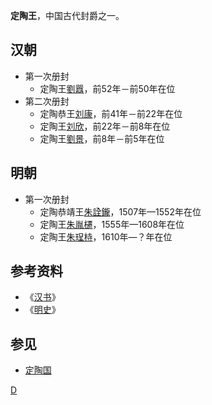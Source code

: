 '''定陶王'''，中国古代封爵之一。

==汉朝==
*第一次册封
**定陶王[[劉囂|劉囂]]，前52年－前50年在位
*第二次册封
**定陶恭王[[劉康_(定陶王)|刘康]]，前41年－前22年在位 
**定陶王[[汉哀帝|刘欣]]，前22年－前8年在位
**定陶王[[劉景|劉景]]，前8年－前5年在位

==明朝==
*第一次册封
**定陶恭靖王[[朱詮鑨|朱詮鑨]]，1507年—1552年在位 
**定陶王[[朱胤櫏|朱胤櫏]]，1555年—1608年在位
**定陶王[[朱珵㭙|朱珵㭙]]，1610年—？年在位

==参考资料==
*《[[汉书|汉书]]》
*《[[明史|明史]]》

==参见==
*[[定陶国|定陶国]]

{{Disambiguation|Cat=三字中国王爵消歧义}}
[[Category:汉朝诸侯王封号|D]]